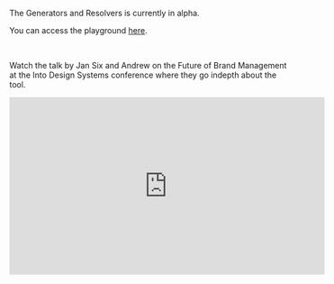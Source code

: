 The Generators and Resolvers is currently in alpha.

You can access the playground [here](https://resolver.dev.tokens.studio/).

<br />

Watch the talk by Jan Six and Andrew on the Future of Brand Management at the Into Design Systems conference where they go indepth about the tool.

<iframe
  width='560'
  height='315'
  src='https://www.youtube.com/watch?v=Lr_XezioN3o'
  style={{ margin: 'auto' }}
  frameborder='0'
  allow='accelerometer; autoplay; encrypted-media; gyroscope; picture-in-picture'
  allowfullscreen
/>
